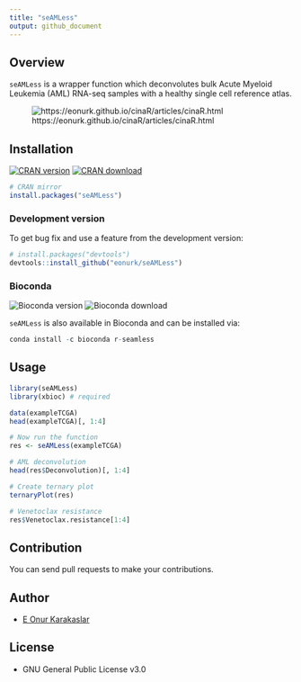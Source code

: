 ```yaml
---
title: "seAMLess"
output: github_document
---
```


## Overview
`seAMLess` is a wrapper function which deconvolutes bulk Acute Myeloid Leukemia (AML) RNA-seq samples with a healthy single cell reference atlas.

![https://eonurk.github.io/cinaR/articles/cinaR.html](man/figures/Figure1-A.png)

## Installation

<!-- badges: start -->
[![CRAN version](https://www.r-pkg.org/badges/version/seAMLess)](https://cran.r-project.org/package=seAMLess)
[![CRAN download](https://cranlogs.r-pkg.org/badges/seAMLess?color=orange)](https://cran.r-project.org/package=seAMLess?color=orange)
<!-- badges: end -->

```r
# CRAN mirror
install.packages("seAMLess")
```

### Development version
To get bug fix and use a feature from the development version: 
```r
# install.packages("devtools")
devtools::install_github("eonurk/seAMLess")
```

### Bioconda

![Bioconda version](https://anaconda.org/bioconda/r-seamless/badges/version.svg)
![Bioconda download](https://anaconda.org/bioconda/r-seamless/badges/downloads.svg)

`seAMLess` is also available in Bioconda and can be installed via:
```r
conda install -c bioconda r-seamless 
```

## Usage
```r
library(seAMLess)
library(xbioc) # required

data(exampleTCGA)
head(exampleTCGA)[, 1:4]
```


```r
# Now run the function
res <- seAMLess(exampleTCGA)

# AML deconvolution
head(res$Deconvolution)[, 1:4]
```

```r
# Create ternary plot
ternaryPlot(res)
```

```r
# Venetoclax resistance
res$Venetoclax.resistance[1:4]
```


## Contribution
You can send pull requests to make your contributions.

## Author

- [E Onur Karakaslar](https://eonurk.com)

## License

- GNU General Public License v3.0
